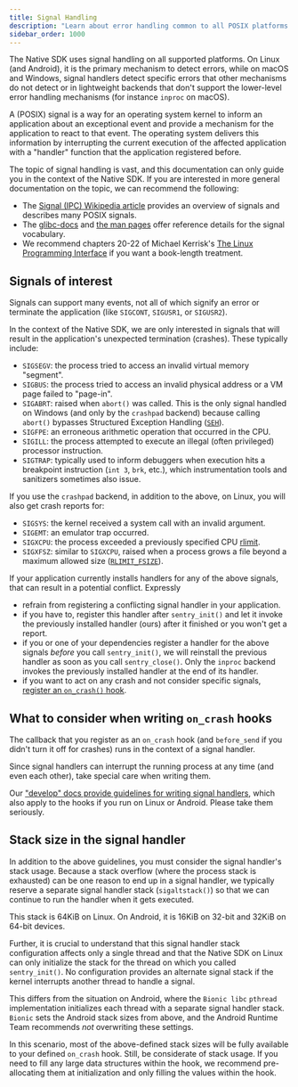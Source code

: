 ```yaml
---
title: Signal Handling
description: "Learn about error handling common to all POSIX platforms."
sidebar_order: 1000
---
```

The Native SDK uses signal handling on all supported platforms. On Linux (and Android), it is the primary mechanism to detect errors, while on macOS and Windows, signal handlers detect specific errors that other mechanisms do not detect or in lightweight backends that don't support the lower-level error handling mechanisms (for instance `inproc` on macOS).

A (POSIX) signal is a way for an operating system kernel to inform an application about an exceptional event and provide a mechanism for the application to react to that event. The operating system delivers this information by interrupting the current execution of the affected  application with a "handler" function that the application registered before.

The topic of signal handling is vast, and this documentation can only guide you in the context of the Native SDK. If you are interested in more general documentation on the topic, we can recommend the following:

* The [Signal (IPC) Wikipedia article](https://en.wikipedia.org/wiki/Signal_(IPC)) provides an overview of signals and describes many POSIX signals.
* The [glibc-docs](https://www.gnu.org/software/libc/manual/html_node/Signal-Handling.html) and [the man pages](https://man7.org/linux/man-pages/man7/signal.7.html) offer reference details for the signal vocabulary.
* We recommend chapters 20-22 of Michael Kerrisk's [The Linux Programming Interface](https://man7.org/tlpi/) if you want a book-length treatment.
 

## Signals of interest

Signals can support many events, not all of which signify an error or terminate the application (like `SIGCONT`, `SIGUSR1`, or `SIGUSR2`).

In the context of the Native SDK, we are only interested in signals that will result in the application's unexpected termination (crashes). These typically include:

* `SIGSEGV`: the process tried to access an invalid virtual memory "segment".
* `SIGBUS`: the process tried to access an invalid physical address or a VM page failed to "page-in".
* `SIGABRT`: raised when `abort()` was called. This is the only signal handled on Windows (and only by the `crashpad` backend) because calling `abort()` bypasses Structured Exception Handling ([`SEH`](https://learn.microsoft.com/en-us/windows/win32/debug/structured-exception-handling)).
* `SIGFPE`: an erroneous arithmetic operation that occurred in the CPU.
* `SIGILL`: the process attempted to execute an illegal (often privileged) processor instruction.
* `SIGTRAP`: typically used to inform debuggers when execution hits a breakpoint instruction (`int 3`, `brk`, etc.), which instrumentation tools and sanitizers sometimes also issue.

If you use the `crashpad` backend, in addition to the above, on Linux, you will also get crash reports for:

* `SIGSYS`: the kernel received a system call with an invalid argument.
* `SIGEMT`: an emulator trap occurred.
* `SIGXCPU`: the process exceeded a previously specified CPU [rlimit](https://pubs.opengroup.org/onlinepubs/9699919799/functions/getrlimit.html).
* `SIGXFSZ`: similar to `SIGXCPU`, raised when a process grows a file beyond a maximum allowed size ([`RLIMIT_FSIZE`](https://man7.org/linux/man-pages/man2/getrlimit.2.html)). 

If your application currently installs handlers for any of the above signals, that can result in a potential conflict. Expressly

* refrain from registering a conflicting signal handler in your application.
* if you have to, register this handler after `sentry_init()` and let it invoke the previously installed handler (ours) after it finished or you won't get a report.
* if you or one of your dependencies register a handler for the above signals _before_ you call `sentry_init()`, we will reinstall the previous handler as soon as you call `sentry_close()`. Only the `inproc` backend invokes the previously installed handler at the end of its handler.
* if you want to act on any crash and not consider specific signals, [register an `on_crash()` hook](https://docs.sentry.io/platforms/native/configuration/filtering/#using-on_crash).

## What to consider when writing `on_crash` hooks

The callback that you register as an `on_crash` hook (and `before_send` if you didn't turn it off for crashes) runs in the context of a signal handler.

Since signal handlers can interrupt the running process at any time (and even each other), take  special care when writing them. 

Our ["develop" docs provide guidelines for writing signal handlers](https://develop.sentry.dev/sdk/signal-handlers/), which also apply to the hooks if you run on Linux or Android. Please take them seriously.

## Stack size in the signal handler

In addition to the above guidelines, you must consider the signal handler's stack usage. Because a stack overflow (where the process stack is exhausted) can be one reason to end up in a signal handler, we typically reserve a separate signal handler stack (`sigaltstack()`) so that we can continue to run the handler when it gets executed.

This stack is 64KiB on Linux. On Android, it is 16KiB on 32-bit and 32KiB on 64-bit devices.

Further, it is crucial to understand that this signal handler stack configuration affects only a single thread and that the Native SDK on Linux can only initialize the stack for the thread on which you called `sentry_init()`. No configuration provides an alternate signal stack if the kernel interrupts another thread to handle a signal.

This differs from the situation on Android, where the `Bionic libc` `pthread` implementation initializes each thread with a separate signal handler stack. `Bionic` sets the Android stack sizes from above, and the Android Runtime Team recommends _not_ overwriting these settings.

In this scenario, most of the above-defined stack sizes will be fully available to your defined `on_crash` hook. Still, be considerate of stack usage. If you need to fill any large data structures within the hook, we recommend pre-allocating them at initialization and only filling the values within the hook.
